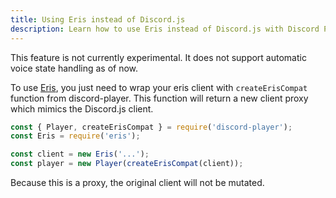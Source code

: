 ```yaml
---
title: Using Eris instead of Discord.js
description: Learn how to use Eris instead of Discord.js with Discord Player
---
```


<Callout>
  This feature is not currently experimental. It does not support automatic voice state handling as of now.
</Callout>

To use [Eris](https://npm.im/eris), you just need to wrap your eris client with `createErisCompat` function from discord-player. This function will return a new client proxy which mimics the Discord.js client.

```js title="index.js"
const { Player, createErisCompat } = require('discord-player');
const Eris = require('eris');

const client = new Eris('...');
const player = new Player(createErisCompat(client));
```

<Callout>Because this is a proxy, the original client will not be mutated.</Callout>

